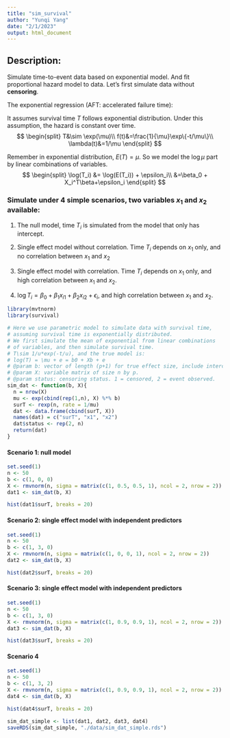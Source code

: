 ```yaml
---
title: "sim_survival"
author: "Yunqi Yang"
date: "2/1/2023"
output: html_document
---
```


## Description:
Simulate time-to-event data based on exponential model. And fit proportional hazard model to data. Let's first simulate data without **censoring**. 

The exponential regression (AFT: accelerated failure time):

It assumes survival time $T$ follows exponential distribution. Under this assumption, the hazard is constant over time. 
$$
\begin{split}
T&\sim \exp(\mu)\\
f(t)&=\frac{1}{\mu}\exp\{-t/\mu\}\\
\lambda(t)&=1/\mu
\end{split}
$$

Remember in exponential distribution, $E(T)=\mu$. So we model the $\log\mu$ part by linear combinations of variables. 
$$
\begin{split}
\log(T_i) &= \log(E(T_i)) + \epsilon_i\\
&=\beta_0 + X_i^T\beta+\epsilon_i
\end{split}
$$


### Simulate under 4 simple scenarios, two variables $x_1$ and $x_2$ available:

1. The null model, time $T_i$ is simulated from the model that only has intercept. 

2. Single effect model without correlation. Time $T_i$ depends on $x_1$ only, and no correlation between $x_1$ and $x_2$

3. Single effect model with correlation. Time $T_i$ depends on $x_1$ only, and high correlation between $x_1$ and $x_2$. 

4. $\log T_i = \beta_0+\beta_1x_{i1} + \beta_2x_{i2}+\epsilon_i$, and high correlation between $x_1$ and $x_2$. 


```r
library(mvtnorm)
library(survival)
```



```r
# Here we use parametric model to simulate data with survival time,
# assuming survival time is exponentially distributed. 
# We first simulate the mean of exponential from linear combinations
# of variables, and then simulate survival time. 
# T\sim 1/u*exp(-t/u), and the true model is:
# log(T) = \mu + e = b0 + Xb + e
# @param b: vector of length (p+1) for true effect size, include intercept.
# @param X: variable matrix of size n by p. 
# @param status: censoring status. 1 = censored, 2 = event observed. 
sim_dat <- function(b, X){
  n = nrow(X)
  mu <- exp(cbind(rep(1,n), X) %*% b)
  surT <- rexp(n, rate = 1/mu)
  dat <- data.frame(cbind(surT, X))
  names(dat) = c("surT", "x1", "x2")
  dat$status <- rep(2, n)
  return(dat)
}
```

#### Scenario 1: null model
```r
set.seed(1)
n <- 50
b <- c(1, 0, 0)
X <- rmvnorm(n, sigma = matrix(c(1, 0.5, 0.5, 1), ncol = 2, nrow = 2))
dat1 <- sim_dat(b, X)
```

```r
hist(dat1$surT, breaks = 20)
```


#### Scenario 2: single effect model with independent predictors
```r
set.seed(1)
n <- 50
b <- c(1, 3, 0)
X <- rmvnorm(n, sigma = matrix(c(1, 0, 0, 1), ncol = 2, nrow = 2))
dat2 <- sim_dat(b, X)
```

```r
hist(dat2$surT, breaks = 20)
```


#### Scenario 3: single effect model with independent predictors
```r
set.seed(1)
n <- 50
b <- c(1, 3, 0)
X <- rmvnorm(n, sigma = matrix(c(1, 0.9, 0.9, 1), ncol = 2, nrow = 2))
dat3 <- sim_dat(b, X)
```

```r
hist(dat3$surT, breaks = 20)
```


#### Scenario 4
```r
set.seed(1)
n <- 50
b <- c(1, 3, 2)
X <- rmvnorm(n, sigma = matrix(c(1, 0.9, 0.9, 1), ncol = 2, nrow = 2))
dat4 <- sim_dat(b, X)
```

```r
hist(dat4$surT, breaks = 20)
```

```r
sim_dat_simple <- list(dat1, dat2, dat3, dat4)
saveRDS(sim_dat_simple, "./data/sim_dat_simple.rds")
```

